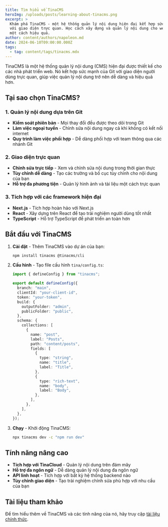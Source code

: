 ```yaml
---
title: Tìm hiểu về TinaCMS
heroImg: /uploads/posts/learning-about-tinacms.png
excerpt: >
  Khám phá TinaCMS - một hệ thống quản lý nội dung hiện đại kết hợp sức mạnh của Git
  với giao diện trực quan. Học cách xây dựng và quản lý nội dung cho website của bạn
  một cách hiệu quả.
author: content/authors/napoleon.md
date: 2024-06-10T09:00:00.000Z
tags:
  - tag: content/tags/tinacms.mdx
---
```


TinaCMS là một hệ thống quản lý nội dung (CMS) hiện đại được thiết kế cho các nhà phát triển web. Nó kết hợp sức mạnh của Git với giao diện người dùng trực quan, giúp việc quản lý nội dung trở nên dễ dàng và hiệu quả hơn.

## Tại sao chọn TinaCMS?

### 1. Quản lý nội dung dựa trên Git

* **Kiểm soát phiên bản** - Mọi thay đổi đều được theo dõi trong Git
* **Làm việc ngoại tuyến** - Chỉnh sửa nội dung ngay cả khi không có kết nối internet
* **Quy trình làm việc phối hợp** - Dễ dàng phối hợp với team thông qua các nhánh Git

### 2. Giao diện trực quan

* **Chỉnh sửa trực tiếp** - Xem và chỉnh sửa nội dung trong thời gian thực
* **Tùy chỉnh dễ dàng** - Tạo các trường và bố cục tùy chỉnh cho nội dung của bạn
* **Hỗ trợ đa phương tiện** - Quản lý hình ảnh và tài liệu một cách trực quan

### 3. Tích hợp với các framework hiện đại

* **Next.js** - Tích hợp hoàn hảo với Next.js
* **React** - Xây dựng trên React để tạo trải nghiệm người dùng tốt nhất
* **TypeScript** - Hỗ trợ TypeScript để phát triển an toàn hơn

## Bắt đầu với TinaCMS

1. **Cài đặt** - Thêm TinaCMS vào dự án của bạn:
   ```bash
   npm install tinacms @tinacms/cli
   ```

2. **Cấu hình** - Tạo file cấu hình `tina/config.ts`:
   ```typescript
   import { defineConfig } from "tinacms";

   export default defineConfig({
     branch: "main",
     clientId: "your-client-id",
     token: "your-token",
     build: {
       outputFolder: "admin",
       publicFolder: "public",
     },
     schema: {
       collections: [
         {
           name: "post",
           label: "Posts",
           path: "content/posts",
           fields: [
             {
               type: "string",
               name: "title",
               label: "Title",
             },
             {
               type: "rich-text",
               name: "body",
               label: "Body",
             },
           ],
         },
       ],
     },
   });
   ```

3. **Chạy** - Khởi động TinaCMS:
   ```bash
   npx tinacms dev -c "npm run dev"
   ```

## Tính năng nâng cao

* **Tích hợp với TinaCloud** - Quản lý nội dung trên đám mây
* **Hỗ trợ đa ngôn ngữ** - Dễ dàng quản lý nội dung đa ngôn ngữ
* **API linh hoạt** - Tích hợp với bất kỳ hệ thống backend nào
* **Tùy chỉnh giao diện** - Tạo trải nghiệm chỉnh sửa phù hợp với nhu cầu của bạn

## Tài liệu tham khảo

Để tìm hiểu thêm về TinaCMS và các tính năng của nó, hãy truy cập [tài liệu chính thức](https://tina.io/docs/).
